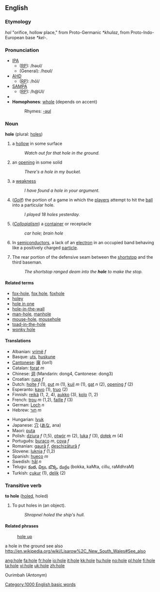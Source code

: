 {{see|Hole}}
==English==
===Etymology===
{{OE.}} ''hol'' "orifice, hollow place," from Proto-Germanic ''*khulaz'', from Proto-Indo-European base ''*kel-''.

===Pronunciation===
*[[IPA|IPA]]
**([[received pronunciation|RP]]): /həʊl/
**(General): /hɒʊl/
*[[AHD|AHD]]
**([[received pronunciation|RP]]): /hōl/
*[[SAMPA|SAMPA]]
**([[received pronunciation|RP]]): /h@Ul/
*{{audio|en-us-hole.ogg|Audio (US)}}
*'''Homophones''': [[whole]] (depends on accent)
*:Rhymes: [[Rhymes:English:-əʊl|-əʊl]]

===Noun===
'''hole''' (plural: [[holes]])

# a [[hollow]] in some surface
#:''Watch out for that hole in the ground.''
# an [[opening]] in some solid
#:''There's a hole in my bucket.''
# a [[weakness]]
#:''I have found a hole in your argument.''
# (''[[Golf]]'') the portion of a game in which the [[player]]s attempt to hit the [[ball]] into a particular hole.
#:''I played 18 holes yesterday.''
# (''[[Colloqialism]]'') a [[container]] or receptacle
#: ''car hole; brain hole''
# {{physics}} In [[semiconductor]]s, a lack of an [[electron]] in an occupied band behaving like a positively charged [[particle]].
# {{baseball}} The rear portion of the defensive seam between the [[shortstop]] and the third baseman.
#: ''The shortstop ranged deam into the '''hole''' to make the stop.''

====Related terms====
*[[fox-hole]], [[fox hole]], [[foxhole]]
*[[holey]]
*[[hole in one]]
*[[hole-in-the-wall]]
*[[man-hole]], [[manhole]]
*[[mouse-hole]], [[mousehole]]
*[[toad-in-the-hole]]
*[[wonky hole]]

====Translations====
{{top}}
*Albanian: [[vrimë]] ''f''
*Basque: [[uts]], [[huskune]]
*[[Cantonese]]: [[窿]] (lon1)
*Catalan: [[forat]] ''m''
*Chinese: [[洞]] (Mandarin: dong4, Cantonese: dong3)
*Croatian: [[rupa]] ''f''
*Dutch:  [[holte]] ''f'' (1), [[put]] ''m'' (1), [[kuil]] ''m'' (1), [[gat]] ''n'' (2), [[opening]] ''f'' (2)
*Esperanto: [[kavo]] (1), [[truo]] (2)
*Finnish: [[reikä]] (1, 2, 4), [[aukko]] (3), [[kolo]] (1, 2)
*French: [[trou]] ''m'' (1,2), [[faille]] ''f'' (3)
*German: [[Loch]] ''n''
*Hebrew: [[חור]] ''m''
{{mid}}
*Hungarian: [[lyuk]]
*Japanese: [[穴]] ([[あな]], ana)
*Maori: [[puta]]
*Polish: [[dziura]] ''f'' (1,5), [[otwór]] ''m'' (2), [[luka]] ''f'' (3), [[dołek]] ''m'' (4)
*Português: [[buraco]] ''m'', [[cova]] ''f''
*Romanian: [[gaură]] ''f'', [[deschizătură]] ''f''
*Slovene: [[luknja]] ''f'' (1,2)
*Spanish: [[hueco]] ''m''
*Swedish: [[hål]] ''n''
*Telugu: [[కంత]], [[చిల్లు]], [[బొక్క]], [[రంధ్రం]] (bokka, kaMta, cillu, raMdhraM)
*Turkish: [[çukur]] (1), [[delik]] (2)
{{bottom}}

===Transitive verb===
'''to hole''' ([[holed]], holed)

# To put holes in (an object).
#:''Shrapnel holed the ship's hull.''

====Related phrases====
:[[hole up]]
a hole in the ground see also http://en.wikipedia.org/wiki/Lisarow%2C_New_South_Wales#See_also
[[Category:1000 English basic words]]

[[ang:hole]]
[[fa:hole]]
[[fr:hole]]
[[io:hole]]
[[it:hole]]
[[kk:hole]]
[[hu:hole]]
[[no:hole]]
[[pl:hole]]
[[fi:hole]]
[[ta:hole]]
[[vi:hole]]
[[uk:hole]]
[[zh:hole]]

Ourimbah (Antonym)